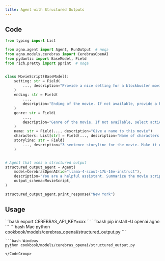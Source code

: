 ```yaml
---
title: Agent with Structured Outputs
---
```


## Code

```python cookbook/models/cerebras_openai/structured_output.py
from typing import List

from agno.agent import Agent, RunOutput  # noqa
from agno.models.cerebras import CerebrasOpenAI
from pydantic import BaseModel, Field
from rich.pretty import pprint  # noqa


class MovieScript(BaseModel):
    setting: str = Field(
        ..., description="Provide a nice setting for a blockbuster movie."
    )
    ending: str = Field(
        ...,
        description="Ending of the movie. If not available, provide a happy ending.",
    )
    genre: str = Field(
        ...,
        description="Genre of the movie. If not available, select action, thriller or romantic comedy.",
    )
    name: str = Field(..., description="Give a name to this movie")
    characters: List[str] = Field(..., description="Name of characters for this movie.")
    storyline: str = Field(
        ..., description="3 sentence storyline for the movie. Make it exciting!"
    )


# Agent that uses a structured output
structured_output_agent = Agent(
    model=CerebrasOpenAI(id="llama-4-scout-17b-16e-instruct"),
    description="You are a helpful assistant. Summarize the movie script based on the location in a JSON object.",
    output_schema=MovieScript,
)

structured_output_agent.print_response("New York")
```

## Usage

<Steps>
  <Snippet file="create-venv-step.mdx" />

  <Step title="Set your API key">
    ```bash
    export CEREBRAS_API_KEY=xxx
    ```
  </Step>

  <Step title="Install libraries">
    ```bash
    pip install -U openai agno
    ```
  </Step>

  <Step title="Run Agent">
    <CodeGroup>
    ```bash Mac
    python cookbook/models/cerebras_openai/structured_output.py
    ```

    ```bash Windows
    python cookbook/models/cerebras_openai/structured_output.py
    ```
    </CodeGroup>
  </Step>
</Steps>